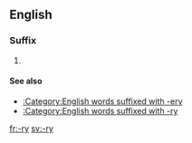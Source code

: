 {{also|ry}}
==English==

===Suffix===
{{infl|en|suffix|cat=suffixes|sort=ry}}

# {{alternative form of|-ery}}

====See also====
* [[:Category:English words suffixed with -ery]]
* [[:Category:English words suffixed with -ry]]

[[fr:-ry]]
[[sv:-ry]]